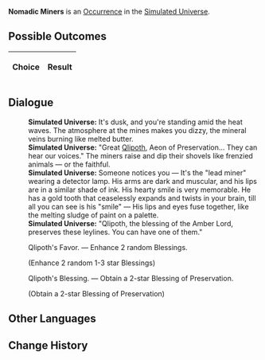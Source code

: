 {{Simulated Universe Event Infobox
|title         = Nomadic Miners
|image         = Random Event Normal.png
|type          =
|domains_su    = Occurrence
|domains_ext   = Occurrence
|domains_swarm = 
|domains_gng   = 
|requirements  =
|prev          = 
|next          = 
|indexRewards  =
|characters    = Qlipoth
}}
'''Nomadic Miners''' is an [[Simulated Universe/Occurrence|Occurrence]] in the [[Simulated Universe]].

==Possible Outcomes==
{| class="article-table"
!Choice
!Result

|}

<!--
==Gameplay Notes==

-->
==Dialogue==
{{Dialogue Start}}
:'''Simulated Universe:''' It's dusk, and you're standing amid the heat waves. The atmosphere at the mines makes you dizzy, the mineral veins burning like melted butter.
:'''Simulated Universe:''' "Great [[Qlipoth]], Aeon of Preservation... They can hear our voices." The miners raise and dip their shovels like frenzied animals &mdash; or the faithful.
:'''Simulated Universe:''' Someone notices you &mdash; It's the "lead miner" wearing a detector lamp. His arms are dark and muscular, and his lips are in a similar shade of ink. His hearty smile is very memorable. He has a gold tooth that ceaselessly expands and twists in your brain, till all you can see is his "smile" &mdash; His lips and eyes fuse together, like the melting sludge of paint on a palette.
:'''Simulated Universe:''' "Qlipoth, the blessing of the Amber Lord, preserves these leylines. You can have one of them."
:{{DIcon|Star}} Qlipoth's Favor. &mdash; Enhance 2 random Blessings.
:;(Enhance 2 random 1-3 star Blessings)
:{{DIcon|Star}} Qlipoth's Blessing. &mdash; Obtain a 2-star Blessing of Preservation.
:;(Obtain a 2-star Blessing of Preservation)
{{Dialogue End}}

==Other Languages==
{{Other Languages
|en   = Nomadic Miners
|zhs  = 游牧矿工
|zht  = 遊牧礦工
|ja   = {{Rubi|遊牧|ゆうぼく}}の{{Rubi|鉱夫|こうふ}}
|ko   = 유목 광부
|es   = Mineros nómadas
|fr   = Mineurs nomades
|ru   = Шахтёры-кочевники
|th   = คนงานเหมืองเร่ร่อน
|vi   = Thợ Mỏ Du Mục
|de   = Nomadische Bergleute
|id   = Penambang Nomaden
|pt   = Mineradores Nômades
}}

==Change History==
{{Change History|1.0}}

